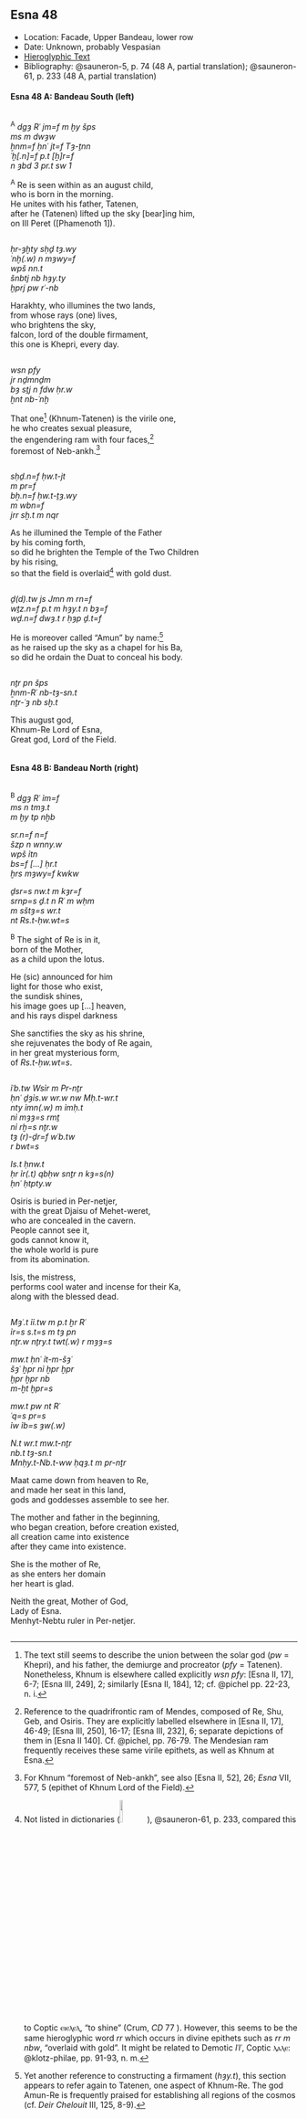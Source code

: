 ## Esna 48 {-}  
  
<style>  
  .col2 {  
    columns: 2 300px;         /* number of columns and width in pixels*/  
    -webkit-columns: 2 300px; /* chrome, safari */  
    -moz-columns: 2 300px;    /* firefox */  
    -webkit-column-break-inside: avoid;  
    -page-break-inside: avoid;  
    -break-inside: avoid;  
  }  
  
</style>  
  
  
- Location: Facade, Upper Bandeau, lower row  
- Date: Unknown, probably Vespasian   
- [Hieroglyphic Text](https://www.ifao.egnet.net/uploads/publications/enligne/Temples-Esna002.pdf#page=174){target="_blank"}  
- Bibliography: @sauneron-5, p. 74  (48 A, partial translation); @sauneron-61, p. 233 (48 A, partial translation)  
  
#### Esna 48 A: Bandeau South (left) {-}  
  
<div class="col2">  
  
^A^ *dgȝ Rʿ jm=f m ḫy šps*    
   *ms m dwȝw*    
*ẖnm=f ḥnʿ jt=f Tȝ-ṯnn*    
   *ʿḫ[.n]=f p.t [ẖ]r=f*    
       *n ȝbd 3 pr.t sw 1*    
     
^A^ Re is seen within as an august child,    
   who is born in the morning.    
He unites with his father, Tatenen,    
   after he (Tatenen) lifted up the sky [bear]ing him,    
       on III Peret ([Phamenoth 1]).
       
</div>  
<div class="col2">  
  
*ḥr-ȝḫty sḥḏ tȝ.wy*    
   *ʿnḫ(.w) n mȝwy=f*    
   *wpš nn.t*    
   *šnbtj nb hȝy.ty*    
       *ḫprj pw rʿ-nb*    
   
Harakhty, who illumines the two lands,    
   from whose rays (one) lives,    
   who brightens the sky,    
   falcon, lord of the double firmament,    
       this one is Khepri, every day.   
  
</div>  
<div class="col2">  
  
*wsn pfy*    
*jr nḏmnḏm*    
*bȝ sṯj n fdw ḥr.w*    
    *ḫnt nb-ʿnḫ*   
  
That one[^fn-48_2] (Khnum-Tatenen) is the virile one,   
he who creates sexual pleasure,    
the engendering ram with four faces,[^fn-48_5]  
   foremost of Neb-ankh.[^fn-48_6]    
  
</div>  
<div class="col2">  
  
*sḥḏ.n=f ḥw.t-jt*    
    *m pr=f*    
*bẖ.n=f ḥw.t-ṯȝ.wy*    
    *m wbn=f*    
    *jrr sḫ.t m nqr*  
   
As he illumined the Temple of the Father   
      by his coming forth,    
so did he brighten the Temple of the Two Children  
      by his rising,    
   so that the field is overlaid[^fn-48_3] with gold dust.   
  
</div>  
<div class="col2">  
  
*ḏ(d).tw js Jmn m rn=f*    
   *wṯz.n=f p.t m hȝy.t n bȝ=f*    
   *wḏ.n=f dwȝ.t r ḥȝp ḏ.t=f*  
  
He is moreover called "Amun" by name:[^fn-48_4]   
   as he raised up the sky as a chapel for his Ba,    
   so did he ordain the Duat to conceal his body.  
  
</div>  
<div class="col2">  
  
*nṯr pn šps*    
*ẖnm-Rʿ nb-tȝ-sn.t*    
*nṯr-ʿȝ nb sḫ.t*    
   
This august god,  
Khnum-Re Lord of Esna,  
Great god, Lord of the Field.  
</div>  
    
    

[^fn-48_2]: The text still seems to describe the union between the solar god (*pw* = Khepri), and his father, the demiurge and procreator (*pfy*  = Tatenen). Nonetheless, Khnum is elsewhere called explicitly *wsn pfy*: [Esna II, 17], 6-7; [Esna III, 249], 2; similarly [Esna II, 184], 12; cf. @pichel pp. 22-23, n. i.  
  
[^fn-48_5]: Reference to the quadrifrontic ram of Mendes, composed of Re, Shu, Geb, and Osiris. They are explicitly labelled elsewhere in [Esna II, 17], 46-49; [Esna III, 250], 16-17; [Esna III, 232], 6; separate depictions of them in [Esna II 140]. Cf. @pichel, pp. 76-79. The Mendesian ram frequently receives these same virile epithets, as well as Khnum at Esna.  
  
[^fn-48_6]: For Khnum "foremost of Neb-ankh", see also [Esna II, 52], 26; *Esna* VII, 577, 5 (epithet of Khnum Lord of the Field).  
  
[^fn-48_3]: Not listed in dictionaries (![](images/48_1.png){width=10%}), @sauneron-61, p. 233, compared this to Coptic ⲉⲓⲉⲗⲉⲗ, "to shine" (Crum, *CD* 77 ). However, this seems to be the same hieroglyphic word *rr* which occurs in divine epithets such as *rr m nbw*, "overlaid with gold". It might be related to Demotic *lʿlʿ*, Coptic ⲗⲁⲗⲉ: @klotz-philae, pp. 91-93, n. m.  
  
[^fn-48_4]: Yet another reference to constructing a firmament (*hȝy.t*), this section appears to refer again to Tatenen, one aspect of Khnum-Re. The god Amun-Re is frequently praised for establishing all regions of the cosmos (cf. *Deir Chelouit* III, 125, 8-9).  


#### Esna 48 B: Bandeau North (right) {-}  
  
<div class="col2">  

^B^ *dgȝ Rʿ ỉm=f  *  
*ms n tmȝ.t  *  
*m ḫy tp nḫb  *  
    
*sr.n=f n=f  *  
*šzp n wnny.w  *  
*wpš ỉtn  *  
*bs=f [...] ḥr.t  *  
*ḫrs mȝwy=f kwkw  *  
    
*ḏsr=s nw.t m kȝr=f  *  
*srnp=s ḏ.t n Rʿ m wḥm  *  
*m sštȝ=s wr.t   *  
*nt Rs.t-ḥw.wt=s  *   
  
^B^ The sight of Re is in it,  
born of the Mother,  
as a child upon the lotus.  
  
He (sic) announced for him  
light for those who exist,  
the sundisk shines,  
his image goes up [...] heaven,  
and his rays dispel darkness  
  
She sanctifies the sky as his shrine,  
she rejuvenates the body of Re again,  
in her great mysterious form,  
of *Rs.t-ḥw.wt=s*.

</div>

<div class="col2">

*ỉʿb.tw Wsỉr m Pr-nṯr  *  
*ḥnʿ ḏȝỉs.w wr.w nw Mḥ.t-wr.t  *  
*nty ỉmn(.w) m ỉmḥ.t  *  
*nỉ mȝȝ=s rmṯ  *  
*nỉ rḫ=s nṯr.w  *  
*tȝ (r)-ḏr=f wʿb.tw*  
*r bwt=s  *  
    
*Is.t ḥnw.t   *  
*ḥr ỉr(.t) qbḥw snṯr n kȝ=s(n)  *  
*ḥnʿ ḥtpty.w  *  
  
Osiris is buried in Per-netjer,  
with the great Djaisu of Mehet-weret,  
who are concealed in the cavern.  
People cannot see it,  
gods cannot know it,  
the whole world is pure   
from its abomination.  
  
Isis, the mistress,  
performs cool water and incense for their Ka,  
along with the blessed dead.

</div>

<div class="col2">

*Mȝʿ.t ỉỉ.tw m p.t ḫr Rʿ  *  
*ỉr=s s.t=s m tȝ pn  *  
*nṯr.w nṯry.t twt(.w) r mȝȝ=s  *  
    
*mw.t ḥnʿ ỉt-m-šȝʿ  *  
*šȝʿ ḫpr nỉ ḫpr ḫpr  *  
*ḫpr ḫpr nb *  
*m-ḫt ḫpr=s  *  
      
*mw.t pw nt Rʿ  *  
*ʿq=s pr=s   *  
*ỉw ỉb=s ȝw(.w)  *  
      
*N.t wr.t mw.t-nṯr  *  
*nb.t tȝ-sn.t  *  
*Mnḥy.t-Nb.t-ww ḥqȝ.t m pr-nṯr   *  
  
Maat came down from heaven to Re,  
and made her seat in this land,  
gods and goddesses assemble to see her.  
  
The mother and father in the beginning,  
who began creation, before creation existed,  
all creation came into existence  
after they came into existence.  
  
She is the mother of Re,  
as she enters her domain  
her heart is glad.  
  
Neith the great, Mother of God,  
Lady of Esna.  
Menhyt-Nebtu ruler in Per-netjer. 

</div>